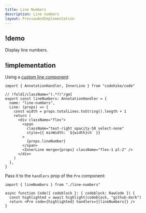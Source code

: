 ```yaml
---
title: Line Numbers
description: Line numbers
layout: PreviewAndImplementation
---
```


## !demo

Display line numbers.

<Demo name="line-numbers" />

## !implementation

Using a [custom line component](/docs/concepts/annotations#customizing-line-and-token-components):

```tsx line-numbers.tsx -c
import { AnnotationHandler, InnerLine } from "codehike/code"

// !fold[/className="(.*?)"/gm]
export const lineNumbers: AnnotationHandler = {
  name: "line-numbers",
  Line: (props) => {
    const width = props.totalLines.toString().length + 1
    return (
      <div className="flex">
        <span
          className="text-right opacity-50 select-none"
          style={{ minWidth: `${width}ch` }}
        >
          {props.lineNumber}
        </span>
        <InnerLine merge={props} className="flex-1 pl-2" />
      </div>
    )
  },
}
```

Pass it to the `handlers` prop of the `Pre` component:

```tsx code.tsx -c
import { lineNumbers } from "./line-numbers"

async function Code({ codeblock }: { codeblock: RawCode }) {
  const highlighted = await highlight(codeblock, "github-dark")
  return <Pre code={highlighted} handlers={[lineNumbers]} />
}
```
